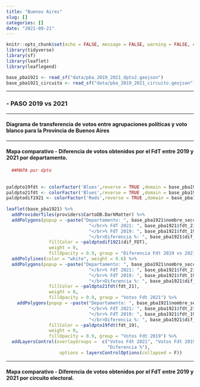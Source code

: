 ```yaml
---
title: "Buenos Aires"
slug: []
categories: []
date: "2021-09-21"
---
```

<style type="text/css">
.main-container {
  max-width: 1080px;
  margin-left: auto;
  margin-right: auto;
}
</style>


```r

knitr::opts_chunk$set(echo = FALSE, message = FALSE, warning = FALSE, error = FALSE)
library(tidyverse)
library(sf)
library(leaflet)
library(leaflegend)

base_pba1921 <- read_sf("data/pba_2019_2021_dpto2.geojson")
base_pba1921_circuito <- read_sf("data/pba_2019_2021_circuito.geojson")


```

----------

### -  PASO 2019 vs 2021

----------

#### **Diagrama de transferencia de votos entre agrupaciones políticas y voto blanco para la Provincia de Buenos Aires**


```{=html }

<div class=“flourish-embed flourish-sankey” data-src="visualisation/7254661"><script src=“https://public.flourish.studio/resources/embed.js”></script></div>

```

---------

#### **Mapa comparativo - Diferencia de votos obtenidos por el FdT entre 2019 y 2021 por departamento**.

```r
  ##MAPA por dpto
  
  
paldpto19fdt <- colorFactor('Blues',reverse = TRUE ,domain = base_pba1921$fdt_19)
paldpto21fdt <- colorFactor('Blues',reverse = TRUE ,domain = base_pba1921$fdt_21)
paldptodif1921 <- colorFactor('Reds',reverse = TRUE ,domain = base_pba1921$dif_FDT)
  
leaflet(base_pba1921) %>%
  addProviderTiles(providers$CartoDB.DarkMatter) %>%
  addPolygons(popup = ~paste("Departamento: ", base_pba1921$nombre_seccion,
                               "</br>% FdT 2021: ", base_pba1921$fdt_21,
                               "</br>% FdT 2019: ", base_pba1921$fdt_19,
                               "</br>Diferencia %: ", base_pba1921$dif_FDT),
                fillColor = ~paldptodif1921(dif_FDT),
                weight = 0,
                fillOpacity = 0.9, group = "Diferencia Fdt 2019 vs 2021") %>%
  addPolylines(color = "white", weight = 0.6) %>% 
  addPolygons(popup = ~paste("Departamento: ", base_pba1921$nombre_seccion,
                               "</br>% FdT 2021: ", base_pba1921$fdt_21,
                               "</br>% FdT 2019: ", base_pba1921$fdt_19,
                               "</br>Diferencia %: ", base_pba1921$dif_FDT),
                fillColor = ~paldpto21fdt(fdt_21),
                weight = 0,
                fillOpacity = 0.9, group = "Votos Fdt 2021") %>% 
    addPolygons(popup = ~paste("Departamento: ", base_pba1921$nombre_seccion,
                               "</br>% FdT 2021: ", base_pba1921$fdt_21,
                               "</br>% FdT 2019: ", base_pba1921$fdt_19,
                               "</br>Diferencia %: ", base_pba1921$dif_FDT),
                fillColor = ~paldpto19fdt(fdt_19),
                weight = 0,
                fillOpacity = 0.9, group = "Votos Fdt 2019") %>% 
  addLayersControl(overlayGroups =  c("Votos Fdt 2021", "Votos Fdt 2019",
                                      "Diferencia %"),
                    options = layersControlOptions(collapsed = F))
```


---------

#### **Mapa comparativo - Diferencia de votos obtenidos por el FdT entre 2019 y 2021 por circuito electoral**.



